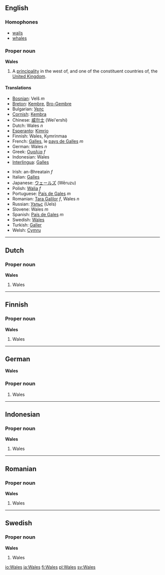 ==English==
===Homophones===
* [[wails]]
* [[whales]]

===Proper noun===
'''Wales'''

#A [[principality]] in the west of, and one of the constituent countries of, the [[United Kingdom]].

====Translations====
{{top}}
*[[Bosnian]]: Velš ''m''
*[[Breton]]: [[Kembre]], [[Bro-Gembre]]
*Bulgarian: [[Уелс]]
*[[Cornish]]: [[Kembra]]
*Chinese: [[威尔士]] (Wei'ershi)
*Dutch: Wales ''n''
*[[Esperanto]]: [[Kimrio]]
*Finnish: Wales, Kymrinmaa
*French: [[Galles]], le [[pays de Galles]] ''m''
*German: Wales ''n''
*Greek: [[Ουαλία]] ''f''
*Indonesian:  Wales
*[[Interlingua]]: [[Galles]]
{{mid}}
*Irish: an-Bhreatain ''f''
*Italian: [[Galles]]
*Japanese:  [[ウェールズ]] (Wēruzu)
*Polish: [[Walia]] ''f''
*Portuguese: [[País de Gales]] ''m''
*Romanian: [[Ţara Galilor]] ''f'', Wales ''n''
*Russian: [[Уэльс]] (Uels)
*Slovene: Wales ''m''
*Spanish: [[País de Gales]] ''m''
*Swedish: [[Wales]]
*Turkish: [[Galler]]
*Welsh: [[Cymru]]
{{bottom}}

----

==Dutch==
===Proper noun===
'''Wales'''

#Wales

----
==Finnish==
===Proper noun===
'''Wales'''

#Wales
----
==German==
'''Wales'''

===Proper noun===

#Wales
----
==Indonesian==
===Proper noun===
'''Wales'''

#Wales
----
==Romanian==
===Proper noun===
'''Wales'''

#Wales
----
==Swedish==
===Proper noun===
'''Wales'''

#Wales

[[io:Wales]]
[[ja:Wales]]
[[fi:Wales]]
[[pl:Wales]]
[[sv:Wales]]